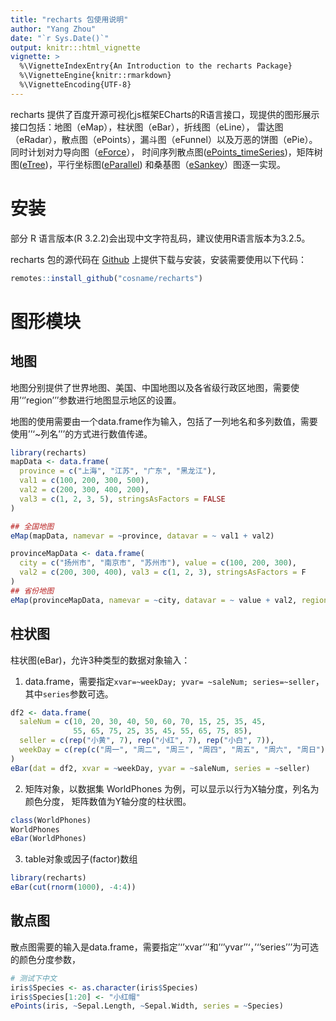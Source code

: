 ```yaml
---
title: "recharts 包使用说明"
author: "Yang Zhou"
date: "`r Sys.Date()`"
output: knitr:::html_vignette
vignette: >
  %\VignetteIndexEntry{An Introduction to the recharts Package}
  %\VignetteEngine{knitr::rmarkdown}
  %\VignetteEncoding{UTF-8}
---
```


recharts 提供了百度开源可视化js框架ECharts的R语言接口，现提供的图形展示接口包括：地图（eMap），柱状图（eBar），折线图（eLine），
雷达图（eRadar），散点图（ePoints），漏斗图（eFunnel）以及万恶的饼图（ePie）。
同时计划对力导向图（[eForce](http://echarts.baidu.com/demo.html#graph-force)），
时间序列散点图([ePoints_timeSeries](http://echarts.baidu.com/demo.html#graph-life-expectancy))，矩阵树图([eTree](http://echarts.baidu.com/demo.html#treemap-disk))，平行坐标图([eParallel](http://echarts.baidu.com/demo.html#parallel-aqi)) 和桑基图（[eSankey](http://echarts.baidu.com/demo.html#sankey-energy)）图逐一实现。

# 安装 {#Installation}

部分 R 语言版本(R 3.2.2)会出现中文字符乱码，建议使用R语言版本为3.2.5。

recharts 包的源代码在 [Github](https://github.com/cosname/recharts) 上提供下载与安装，安装需要使用以下代码：

```r
remotes::install_github("cosname/recharts")
```


# 图形模块

## 地图 {#eMap}

地图分别提供了世界地图、美国、中国地图以及各省级行政区地图，需要使用'''region'''参数进行地图显示地区的设置。

地图的使用需要由一个data.frame作为输入，包括了一列地名和多列数值，需要使用'''~列名'''的方式进行数值传递。


```r
library(recharts)
mapData <- data.frame(
  province = c("上海", "江苏", "广东", "黑龙江"),
  val1 = c(100, 200, 300, 500), 
  val2 = c(200, 300, 400, 200), 
  val3 = c(1, 2, 3, 5), stringsAsFactors = FALSE
)

## 全国地图
eMap(mapData, namevar = ~province, datavar = ~ val1 + val2)
```

```r
provinceMapData <- data.frame(
  city = c("扬州市", "南京市", "苏州市"), value = c(100, 200, 300),
  val2 = c(200, 300, 400), val3 = c(1, 2, 3), stringsAsFactors = F
)
## 省份地图
eMap(provinceMapData, namevar = ~city, datavar = ~ value + val2, region = "江苏")
```

## 柱状图 {#eBar}

柱状图(eBar)，允许3种类型的数据对象输入：

1. data.frame，需要指定`xvar=~weekDay; yvar= ~saleNum; series=~seller`，其中`series`参数可选。

```r
df2 <- data.frame(
  saleNum = c(10, 20, 30, 40, 50, 60, 70, 15, 25, 35, 45, 
              55, 65, 75, 25, 35, 45, 55, 65, 75, 85),
  seller = c(rep("小黄", 7), rep("小红", 7), rep("小白", 7)),
  weekDay = c(rep(c("周一", "周二", "周三", "周四", "周五", "周六", "周日"), 3))
)
eBar(dat = df2, xvar = ~weekDay, yvar = ~saleNum, series = ~seller)
```

2. 矩阵对象，以数据集 WorldPhones 为例，可以显示以行为X轴分度，列名为颜色分度，
矩阵数值为Y轴分度的柱状图。

```r
class(WorldPhones)
WorldPhones
eBar(WorldPhones)
```

3. table对象或因子(factor)数组

```r
library(recharts)
eBar(cut(rnorm(1000), -4:4))
```

## 散点图 {#ePoints}

散点图需要的输入是data.frame，需要指定'''xvar'''和'''yvar'''， '''series'''为可选的颜色分度参数，

```r
# 测试下中文
iris$Species <- as.character(iris$Species)
iris$Species[1:20] <- "小红帽"
ePoints(iris, ~Sepal.Length, ~Sepal.Width, series = ~Species)
```

